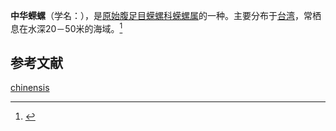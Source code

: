{{Speciesbox
| name = 中华蝾螺
| image = Turbo_chinensis 01.JPG
| image_width = 250px
| genus = Turbo
| species = chinensis
| authority = Ozawa et Tomida, 1995
}}
'''中华蝾螺'''（学名：''{{lang|la|Turbo chinensis}}''），是[[原始腹足目|原始腹足目]][[蝾螺科|蝾螺科]][[蝾螺属|蝾螺属]]的一种。主要分布于[[台湾|台湾]]，常栖息在水深20－50米的海域。<ref>{{cite web|url=http://shell.sinica.edu.tw/chinese/shellbase_detail.php?science_no=2968|title=国际贝库：中华蝾螺|publisher=台湾贝类资料库|accessdate=2009-08-11|archive-date=2016-03-04|archive-url=https://web.archive.org/web/20160304101500/http://shell.sinica.edu.tw/chinese/shellbase_detail.php?science_no=2968|dead-url=no}}</ref>

== 参考文献 ==
{{reflist}}
{{Taxonbar|from=Q1057088}}

[[Category:蝾螺属|chinensis]]


{{animal-stub}}